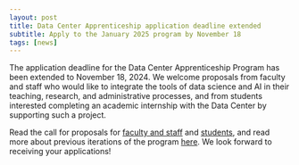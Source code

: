 ```yaml
---
layout: post
title: Data Center Apprenticeship application deadline extended 
subtitle: Apply to the January 2025 program by November 18
tags: [news]
---
```


The application deadline for the Data Center Apprenticeship Program has been extended to November 18, 2024. We welcome proposals from faculty and staff who would like to integrate the tools of data science and AI in their teaching, research, and administrative processes, and from students interested completing an academic internship with the Data Center by supporting such a project.

Read the call for proposals for [faculty and staff](../../apprenticeship/call_fas) and [students](../../apprenticeship/call_students), and read more about previous iterations of the program [here](../../apprenticeship). We look forward to receiving your applications!
